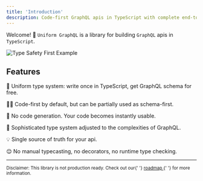 ```yaml
---
title: 'Introduction'
description: Code-first GraphQL apis in TypeScript with complete end-to-end type safety
---
```



Welcome! 👋 `Uniform GraphQL` is a library for building `GraphQL` apis in `TypeScript`.

![Type Safety First Example](/screenshots/string-to-number-type-mismatch.gif)

## Features

🤝 Uniform type system: write once in TypeScript, get GraphQL schema for free.

👨‍💻 Code-first by default, but can be partially used as schema-first.

🚀 No code generation. Your code becomes instantly usable.

🔬 Sophisticated type system adjusted to the complexities of GraphQL.

💡 Single source of truth for your api.

😌 No manual typecasting, no decorators, no runtime type checking.

<!-- ## New to Apollo or GraphQL?

Our new learning platform, **Odyssey**, is the perfect place to start your GraphQL journey with videos and interactive code challenges. This documentation also provides a complete full-stack intro tutorial.

<p>
  <Button
    size="large"
    color={colors.primary}
    as={
      <Link to="https://odyssey.apollographql.com/?utm_source=apollo_docs&utm_medium=referral" />
    }
  >
    Launch Odyssey
  </Button>
  <Button
    size="large"
    as={<Link to="/tutorial/introduction" />}
    style={{ marginLeft: 16 }}
  >
    Start the tutorial
  </Button>
</p> -->

---

<sub>
  Disclaimer: This library is not production ready. Check out our{' '}
  <a
    target="_blank"
    href="https://github.com/whats-good/uniform-graphql#roadmap"
  >
    roadmap
  </a>{' '}
  for more information.
</sub>
